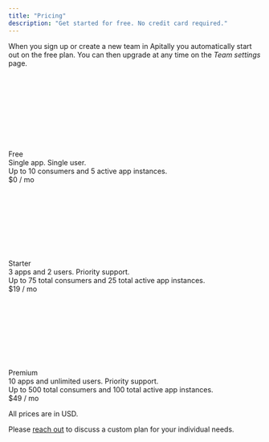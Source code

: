 ```yaml
---
title: "Pricing"
description: "Get started for free. No credit card required."
---
```


When you sign up or create a new team in Apitally you automatically start out on the free plan. You can then upgrade at any time on the _Team settings_ page.

<div className="not-prose ring-2 ring-transparent rounded-xl bg-white/50 border border-gray-100 shadow-gray-300/10 shadow-md overflow-hidden w-full">
  <div className="px-6 py-5 flex flex-row">
    <div>
      <svg
        className="h-8 w-8 bg-primary"
        style={{
          WebkitMaskImage:
            "url(https://mintlify.b-cdn.net/v6.4.0/duotone/feather.svg)",
          WebkitMaskRepeat: "no-repeat",
          WebkitMaskPosition: "center",
        }}
      />
    </div>
    <div className="ml-6">
      <div className="text-lg font-bold">Free</div>
      <div className="text-gray-600">Single app. Single user.</div>
      <div className="mt-2 text-xs text-gray-400">
        Up to 10 consumers and 5 active app instances.
      </div>
    </div>
    <div className="ml-auto whitespace-nowrap">
      <span className="text-2xl">$0</span>
      <span className="ml-1 text-sm text-gray-400">/ mo</span>
    </div>
  </div>
</div>

<div className="mt-4 not-prose ring-2 ring-transparent rounded-xl bg-white/50 border border-gray-100 shadow-gray-300/10 shadow-md overflow-hidden w-full">
  <div className="px-6 py-5 flex flex-row">
    <div>
      <svg
        className="h-8 w-8 bg-primary"
        style={{
          WebkitMaskImage:
            "url(https://mintlify.b-cdn.net/v6.4.0/duotone/rocket-launch.svg)",
          WebkitMaskRepeat: "no-repeat",
          WebkitMaskPosition: "center",
        }}
      />
    </div>
    <div className="ml-6">
      <div className="text-lg font-bold">Starter</div>
      <div className="text-gray-600">3 apps and 2 users. Priority support.</div>
      <div className="mt-2 text-xs text-gray-400">
        Up to 75 total consumers and 25 total active app instances.
      </div>
    </div>
    <div className="ml-auto whitespace-nowrap">
      <span className="text-2xl">$19</span>
      <span className="ml-1 text-sm text-gray-400">/ mo</span>
    </div>
  </div>
</div>

<div className="mt-4 not-prose ring-2 ring-transparent rounded-xl bg-white/50 border border-gray-100 shadow-gray-300/10 shadow-md overflow-hidden w-full">
  <div className="px-6 py-5 flex flex-row">
    <div>
      <svg
        className="h-8 w-8 bg-primary"
        style={{
          WebkitMaskImage:
            "url(https://mintlify.b-cdn.net/v6.4.0/duotone/crown.svg)",
          WebkitMaskRepeat: "no-repeat",
          WebkitMaskPosition: "center",
        }}
      />
    </div>
    <div className="ml-6">
      <div className="text-lg font-bold">Premium</div>
      <div className="text-gray-600">
        10 apps and unlimited users. Priority support.
      </div>
      <div className="mt-2 text-xs text-gray-400">
        Up to 500 total consumers and 100 total active app instances.
      </div>
    </div>
    <div className="ml-auto whitespace-nowrap">
      <span className="text-2xl">$49</span>
      <span className="ml-1 text-sm text-gray-400">/ mo</span>
    </div>
  </div>
</div>

<p className="text-right text-sm text-gray-400">All prices are in USD.</p>

Please <a href="mailto:sales@apitally.io">reach out</a> to discuss a custom plan for your individual needs.
